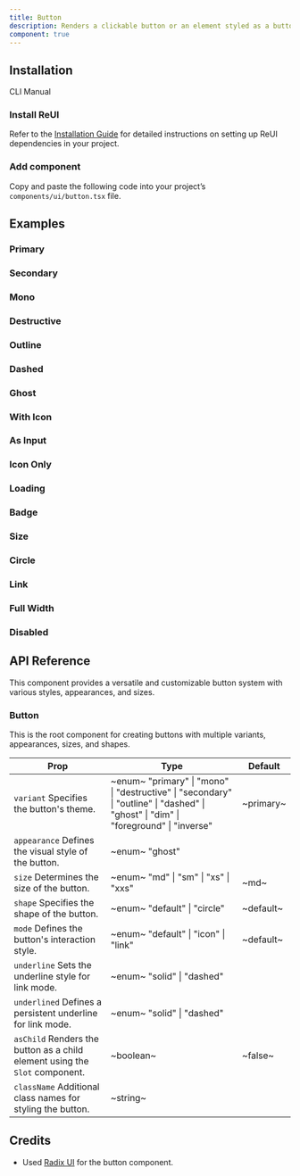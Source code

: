 ```yaml
---
title: Button
description: Renders a clickable button or an element styled as a button
component: true
---
```


## Installation

<Tabs defaultValue="cli">

<TabsList>
  <TabsTrigger value="cli">CLI</TabsTrigger>
  <TabsTrigger value="manual">Manual</TabsTrigger>
</TabsList>

<TabsContent value="cli">
  <CliCommands name="button" />
</TabsContent>

<TabsContent value="manual">    
<Steps>

### Install ReUI

Refer to the [Installation Guide](/docs/installation) for detailed instructions on setting up ReUI dependencies in your project.

### Add component

Copy and paste the following code into your project’s `components/ui/button.tsx` file.

<ComponentPreview name="button" />

</Steps>

</TabsContent>

</Tabs>

## Examples

### Primary

<ExamplePreview path="button/primary" />

### Secondary

<ExamplePreview path="button/secondary" />

### Mono

<ExamplePreview path="button/mono" />

### Destructive

<ExamplePreview path="button/destructive" />

### Outline

<ExamplePreview path="button/outline" />

### Dashed

<ExamplePreview path="button/dashed" />

### Ghost

<ExamplePreview path="button/ghost" />

### With Icon

<ExamplePreview path="button/with-icon" />

### As Input

<ExamplePreview path="button/as-input" />

### Icon Only

<ExamplePreview path="button/icon" />

### Loading

<ExamplePreview path="button/loading" />

### Badge

<ExamplePreview path="button/badge" />

### Size

<ExamplePreview path="button/size" />

### Circle

<ExamplePreview path="button/circle" />

### Link

<ExamplePreview path="button/link" />

### Full Width

<ExamplePreview path="button/full-width" />

### Disabled

<ExamplePreview path="button/disabled" />

## API Reference

This component provides a versatile and customizable button system with various styles, appearances, and sizes.

### Button

This is the root component for creating buttons with multiple variants, appearances, sizes, and shapes.

| **Prop**                                                                                               | **Type**                                                                                                                                                          | **Default** |
| ------------------------------------------------------------------------------------------------------ | ----------------------------------------------------------------------------------------------------------------------------------------------------------------- | ----------- |
| `variant` <PopoverInfo>Specifies the button's theme.</PopoverInfo>                                     | ~enum~ <PopoverInfo> "primary" \| "mono" \| "destructive" \| "secondary" \| "outline" \| "dashed" \| "ghost" \| "dim" \| "foreground" \| "inverse" </PopoverInfo> | ~primary~   |
| `appearance` <PopoverInfo>Defines the visual style of the button.</PopoverInfo>                        | ~enum~ <PopoverInfo> "ghost" </PopoverInfo>                                                                                                                       | <Na/>       |
| `size` <PopoverInfo>Determines the size of the button.</PopoverInfo>                                   | ~enum~ <PopoverInfo> "md" \| "sm" \| "xs" \| "xxs" </PopoverInfo>                                                                                                 | ~md~        |
| `shape` <PopoverInfo>Specifies the shape of the button.</PopoverInfo>                                  | ~enum~ <PopoverInfo> "default" \| "circle" </PopoverInfo>                                                                                                         | ~default~   |
| `mode` <PopoverInfo>Defines the button's interaction style.</PopoverInfo>                              | ~enum~ <PopoverInfo> "default" \| "icon" \| "link" </PopoverInfo>                                                                                                 | ~default~   |
| `underline` <PopoverInfo>Sets the underline style for link mode.</PopoverInfo>                         | ~enum~ <PopoverInfo> "solid" \| "dashed" </PopoverInfo>                                                                                                           | <Na/>       |
| `underlined` <PopoverInfo>Defines a persistent underline for link mode.</PopoverInfo>                  | ~enum~ <PopoverInfo> "solid" \| "dashed" </PopoverInfo>                                                                                                           | <Na/>       |
| `asChild` <PopoverInfo>Renders the button as a child element using the `Slot` component.</PopoverInfo> | ~boolean~                                                                                                                                                         | ~false~     |
| `className` <PopoverInfo>Additional class names for styling the button.</PopoverInfo>                  | ~string~                                                                                                                                                          | <Na/>       |

## Credits

- Used [Radix UI](https://www.radix-ui.com/primitives/docs/components/button) for the button component.
